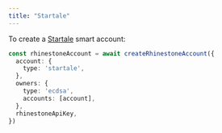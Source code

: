 ```yaml
---
title: "Startale"
---
```


To create a [Startale](https://github.com/StartaleLabs/scs-aa-account-contracts) smart account:

```ts {2-4}
const rhinestoneAccount = await createRhinestoneAccount({
  account: {
    type: 'startale',
  },
  owners: {
    type: 'ecdsa',
    accounts: [account],
  },
  rhinestoneApiKey,
})
```
